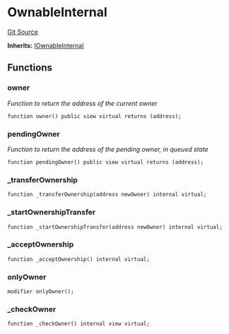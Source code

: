 # OwnableInternal
[Git Source](https://github.com/0xStation/0xrails/blob/491ae339f09853335dba9e897f46862d776d54b5/src/access/ownable/OwnableInternal.sol)

**Inherits:**
[IOwnableInternal](/src/access/ownable/interface/IOwnable.sol/interface.IOwnableInternal.md)


## Functions
### owner

*Function to return the address of the current owner*


```solidity
function owner() public view virtual returns (address);
```

### pendingOwner

*Function to return the address of the pending owner, in queued state*


```solidity
function pendingOwner() public view virtual returns (address);
```

### _transferOwnership


```solidity
function _transferOwnership(address newOwner) internal virtual;
```

### _startOwnershipTransfer


```solidity
function _startOwnershipTransfer(address newOwner) internal virtual;
```

### _acceptOwnership


```solidity
function _acceptOwnership() internal virtual;
```

### onlyOwner


```solidity
modifier onlyOwner();
```

### _checkOwner


```solidity
function _checkOwner() internal view virtual;
```

